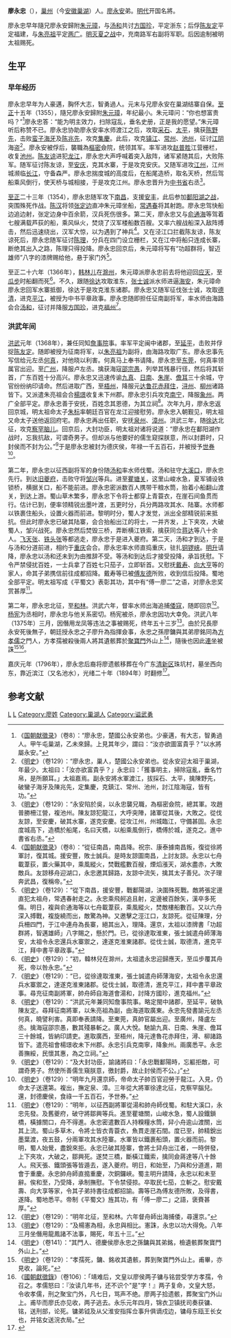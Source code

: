 {{明清人物信息框
| 姓名 = 廖永忠
| 原名 = 
| 圖片名稱= 廖永忠.jpg
| 圖片大小 = 200px
| 圖片說明 = 廖永忠像，取自清代上官周《晚笑堂画传》
| 最高職務 = 德庆侯
| 國家 = 大明
| 爵位 = 德庆侯<br />追封庆国公
| 籍貫 = 
| 族裔 = 汉族
| 法號 = 
| 字號 = 
| 諡號 = 武勇
| 出生日期 = 至治三年（1323年）
| 出生地點 = [[河南江北等处行中书省|河南江北等处行中书省]][[庐州路|庐州路]][[巢县|巢县]]
| 逝世日期 = 洪武八年（1375年）三月
| 逝世地點 = [[应天府|应天府]]
| 墓葬 = 
| 配偶 = 
| 親屬 = 兄：[[廖永安|廖永安]]<br />子：廖权、廖升<br />孙：廖镛、廖铭
| 出身 = 
| 經歷 = 
| 著作 = 
}}
'''廖永忠'''（{{bd|1323年||1375年||catIdx=L}}），[[巢州|巢州]]（今[[安徽|安徽]][[巢湖|巢湖]]）人。[[廖永安|廖永安]]弟。[[明代|明代]]开国名將。

廖永忠早年隨兄廖永安歸附[[朱元璋|朱元璋]]，与[[汤和|汤和]]共讨[[方国珍|方国珍]]，平定浙东；后俘[[陈友定|陈友定]]平定福建，与[[朱亮祖|朱亮祖]]平定[[两广|两广]]。[[明灭夏之战|明灭夏之战]]中，充南路军右副将军职。后因逾制被明太祖赐死。

== 生平 ==
=== 早年经历 ===
廖永忠早年为人豪邁，胸怀大志，智勇過人。元末与兄廖永安在巢湖结寨自保。[[至正|至正]]十五年（1355），隨兄廖永安歸附[[朱元璋|朱元璋]]，年纪最小。朱元璋问：“你也想富贵吗？”<ref>《[[国朝献徵录|国朝献徵录]]》（卷8）：“廖永忠，楚國公永安弟也。少豪邁，有大志，智勇過人。甲午屯巢湖，乙未來歸。上見其年少，謂曰：“汝亦欲圖富貴乎？”以水將屬永安。”</ref>廖永忠答：“能为明主效力，扫除寇乱，垂名史册，正是我的愿望。”朱元璋听后称赞不已。廖永忠协助廖永安率水师渡江之后，攻取[[采石|采石]]、[[太平|太平]]，擒获[[陈野先|陈野先]]，击败[[蛮子海牙|蛮子海牙]]及[[陈兆先|陈兆先]]，攻克[[集慶|集慶]]。此后，攻克[[镇江|镇江]]、[[常州|常州]]、[[池州|池州]]，征讨[[江阴|江阴]]海盗<ref>《[[明史|明史]]》（卷129）：“廖永忠，巢人，楚國公永安弟也。從永安迎太祖于巢湖，年最少。太祖曰：「汝亦欲富貴乎？」永忠曰：「獲事明主，掃除寇亂，垂名竹帛，是所願耳。」太祖嘉焉。副永安將水軍渡江，拔採石、太平，擒陳野先，破蠻子海牙及陳兆先，定集慶，克鎮江、常州、池州，討江陰海寇，皆有功。”</ref>。廖永安被俘后，襲職為[[樞密|樞密]]僉院，统领其军。率军进攻[[赵普胜|赵普胜]]江营栅栏，收复[[池州|池州]]。[[陈友谅|陈友谅]]进犯[[龙江关|龙江]]，廖永忠大声呼喊着突入敌阵，诸军紧随其后，大败陈军。随军征讨陈友谅，至[[安庆|安庆]]，克其水寨，于是攻克安庆。又随军进攻[[江州|江州]]，江州城濒临[[长江|长江]]，守备森严。廖永忠揣度城的高度后，在船尾造桥，取名天桥，然后驾船乘风倒行，使天桥与城相接，于是攻克江州。廖永忠晋升为[[中书省|中书省]]右丞<ref>《[[明史|明史]]》（卷129）：“永安陷於吳，以永忠襲兄職，為樞密僉院，總其軍。攻趙普勝柵江營，複池州。陳友諒犯龍江，大呼突陣，諸軍從其後，大敗之。從伐友諒，至安慶，破其水寨，遂克安慶。從攻江州，州城臨江，守備甚固。永忠度城高下，造橋於船尾，名曰天橋，以船乘風倒行，橋傅於城，遂克之。進中書省右丞。”</ref>。

[[至正|至正]]二十三年（1354），廖永忠随军攻下[[南昌|南昌]]，支援[[安丰|安丰]]，此后参加[[鄱阳湖之战|鄱阳湖之战]]，突围殊死作战。[[陈汉|陈汉]]将领[[张定边|张定边]]直冲朱元璋坐船，[[常遇春|常遇春]]将其射跑。廖永忠驾快船边追边射，张定边身中百余箭，汉兵死伤很多。第二天，廖永忠又与[[俞通海|俞通海]]等驾着七艘满载芦荻的船，乘风纵火，焚烧了汉军楼船数百艘。又率六艘战船深入敌阵搏击，然后迅速绕出，汉军大惊，以为遇到了神兵<ref>《[[国朝献徵录|国朝献徵录]]》（卷8）：“從征南昌，南昌降。祝宗、康泰據南昌叛，復從徐將軍討，復其城。援安豐，敗士誠兵。是時友諒圖南昌，上討友諒。永忠以七舟載葦荻，置火藥其中，乘風縱火，焚戰艦數百艘，煙熖漲天，湖水盡赤，大敗敵兵。友諒移舟迎湖口，永忠邀其歸路，友諒中流矢，擒其太子善兒。次子理奔武昌，復稱帝。”</ref>。又在泾江口拦截陈友谅，陈友谅死后，廖永忠随军征讨[[陈理_(元末)|陈理]]，分兵在四门设立栅栏，又在江中将船只连成长寨，断绝其出入之路，陈理只得投降。廖永忠回京后，朱元璋将写有“功超群将，智迈雄师”八字的漆牌赐给他，悬于家门外<ref>《[[明史|明史]]》（卷129）：“從下南昌，援安豐，戰鄱陽湖，決圍殊死戰。敵將張定邊直犯太祖舟，常遇春射走之。永忠乘飛舸追且射，定邊被百餘矢，漢卒多死傷。明日，複與俞通海等以七舟載葦荻，乘風縱火，焚敵樓船數百。又以六舟深入搏戰，複旋繞而出，敵驚為神。又邀擊之涇江口，友諒死。從征陳理，分兵柵四門，于江中連舟為長寨，絕其出入，理降。還京，太祖以漆牌書「功超群將，智邁雄師」八字賜之，懸於門。已，從徐達取淮東，張士誠遣舟師薄海安，太祖令永忠還兵水寨禦之，達遂克淮東諸郡。從伐士誠，取德清，進克平江，拜中書平章政事。”</ref>。

至正二十六年（1366年），[[韩林儿|韩林儿]]在[[滁州|滁州]]，朱元璋派廖永忠前去将他迎回[[应天|应天]]，至[[瓜步|瓜步]]时船翻而死<ref>《[[明史|明史]]》（卷129）：“初，韓林兒在滁州，太祖遣永忠迎歸應天，至瓜步覆其舟死，帝以咎永忠。”</ref>。不久，跟随[[徐达|徐达]]攻取淮东，[[张士诚|张士诚]]派水师进逼[[海安|海安]]，朱元璋命廖永忠回军水寨抵御，徐达于是攻克淮东诸郡。廖永忠又随军征伐张士诚，攻取[[德清|德清]]，进克[[平江|平江]]，被授为中书平章政事。廖永忠随即担任征南副将军，率水师由海路会合[[汤和|汤和]]，征讨并降服[[方国珍|方国珍]]，进克[[福州|福州]]<ref>《[[明史|明史]]》（卷129）：“已，從徐達取淮東，張士誠遣舟師薄海安，太祖令永忠還兵水寨禦之，達遂克淮東諸郡。從伐士誠，取德清，進克平江，拜中書平章政事。尋充征南副將軍，帥舟師自海道會湯和，討降方國珍，進克福州。”</ref>。

=== 洪武年间 ===
[[洪武|洪武]]元年（1368年），兼任同知[[詹事院|詹事院]]事。率军平定闽中诸郡，至[[延平府|延平]]，击败并俘捉[[陈友定|陈友定]]。随即被授为征南将军，以[[朱亮祖|朱亮祖]]为副将，由海路攻取广东。廖永忠事先写信给元左丞[[何真|何真]]，对他晓以利害。何真马上奉书请降。廖永忠至[[东莞|东莞]]，何真率领属官出迎。至[[广州|广州]]，降服卢左丞。擒获海寇[[邵宗愚|邵宗愚]]，列举其残暴行径，然后将其斩首，广东百姓十分高兴。廖永忠又迅速传谕[[九真|九真]]、[[日南|日南]]、[[朱崖|朱崖]]、[[儋耳|儋耳]]三十余城，守官纷纷纳印请命。然后进取广西，至[[梧州|梧州]]，降服元[[达鲁花赤拜住|达鲁花赤拜住]]，[[浔州|浔州]]、[[柳州|柳州]]诸路皆下。又派遣朱亮祖会合[[楊璟|楊璟]]收复未下州郡。廖永忠引兵攻克[[南宁|南宁]]，降服[[象州|象州]]。两广全部平定。廖永忠善于安抚，百姓念其恩德，为其立祠<ref>《[[明史|明史]]》（卷129）：“洪武元年兼同知詹事院事。略定閩中諸郡，至延平，破執陳友定。尋拜征南將軍，以朱亮祖為副，由海道取廣東。永忠先發書諭元左丞何真，曉譬利害。真即奉表請降。至東莞，真帥官屬出迎。至廣州，降盧左丞。擒海寇邵宗愚，數其殘暴斬之。廣人大悅。馳諭九真、日南、朱崖、儋耳三十餘城，皆納印請吏。進取廣西，至梧州，降元達魯花赤拜住，潯、柳諸路皆下。遣亮祖會楊璟收未下州郡。永忠引兵克南寧，降象州。兩廣悉平。永忠善撫綏，民懷其惠，為之立祠。”</ref>。次年九月，廖永忠返回京城，明太祖命太子[[朱标|朱标]]率朝廷百官在龙江迎接慰劳。廖永忠入朝觐见，明太祖又命太子送他返回府宅。廖永忠再出任职，安抚[[泉州|泉州]]、[[漳州|漳州]]。洪武三年，随[[徐达|徐达]]北征，攻克[[察罕脑儿|察罕脑儿]]。回京后，大封功臣，明太祖对诸将说道：“廖永忠在鄱阳湖作战时，忘我抗敌，可谓奇男子。但却派与他要好的儒生窥探朕意，所以封爵时，只封侯而不封为公。”<ref>《[[明史|明史]]》（卷129）：“及大封功臣，諭諸將曰：「永忠戰鄱陽時，忘軀拒敵，可謂奇男子。然使所善儒生窺朕意，徼封爵，故止封侯而不公。」”</ref>于是廖永忠被封为德庆侯，年禄一千五百石，并被授予[[世券|世券]]<ref>《[[明史|明史]]》（卷129）：“明年九月還京師，帝命太子帥百官迎勞于龍江。入見，仍命太子送還第。複出，撫定泉、漳。三年從大將軍徐達北征，克察罕腦兒。還，封德慶侯，食祿一千五百石，予世券。”</ref>。

第二年，廖永忠以征西副将军的身份随[[汤和|汤和]]率水师伐蜀。汤和驻守[[大溪口|大溪口]]，廖永忠先行。到达[[旧夔府|旧夔府]]，击败守将[[邹兴|邹兴]]等兵。进至[[瞿塘关|瞿塘关]]，这里山峻水急，夏军铺设铁锁桥，横据关口，船不能前进。廖永忠密派数百人携带干粮水筒，抬着小船翻山渡关，到达上游。蜀山草木繁多，廖永忠下令将士都穿上青蓑衣，在崖石间鱼贯而行。估计已到，便率领精锐出墨叶渡，五更时分，兵分两路攻其水、陆寨。水师都以铁裹住船头，设置火器而前进。黎明时分，蜀人才发觉，派出全部精锐前来抵抗。但此时廖永忠已破其陆寨，会合抬船出江的将士，一并齐发，上下夹攻，大破蜀人，邹兴战死。廖永忠然后焚毁三桥，弄断横江铁索，擒获同佥[[蒋达|蒋达]]等八十余人。[[飞天张|飞天张]]、[[铁头张|铁头张]]等都逃走，廖永忠于是进入夔府。第二天，汤和才到达，于是与汤和分道前进，相约于[[重庆|重庆]]会合。廖永忠率水师直捣重庆，驻扎[[铜锣峡|铜锣峡]]。[[明升|明升]]请降，廖永忠以汤和还未到为由推辞不受。等汤和到达后才接受投降，承旨抚慰。下令严禁侵扰百姓，一士兵拿了百姓七只茄子，立即斩首。又慰抚[[戴寿|戴寿]]、[[向大亨|向大亨]]等的家人，命其子弟携信前往成都招降。戴寿等已被[[傅友德|傅友德]]所败，收到信后投降。蜀地全部平定。明太祖写成《平蜀文》表彰其功，其中有“傅一廖二”之语，对廖永忠奖赏甚厚<ref>《[[明史|明史]]》（卷129）：“明年，以征西副將軍從湯和帥舟師伐蜀。和駐大溪口，永忠先發。及舊夔府，破守將鄒興等兵。進至瞿塘關，山峻水急，蜀人設鐵鎖橋，橫據關口，舟不得進。永忠密遣數百人持糗糧水筒，舁小舟逾山渡關，出其上流。蜀山多草木，令將士皆衣青蓑衣，魚貫走崖石間。度已至，帥精銳出墨葉渡，夜五鼓，分兩軍攻其水陸寨。水軍皆以鐵裹船頭，置火器而前。黎明，蜀人始覺，盡銳來拒。永忠已破其陸寨，會將士舁舟出江者，一時併發，上下夾攻，大破之，鄒興死。遂焚三橋，斷橫江鐵索，擒同僉蔣達等八十餘人。飛天張、鐵頭張等皆遁去，遂入夔府。明日，和始至，乃與和分道進，期會于重慶。永忠帥舟師直搗重慶，次銅鑼峽。蜀主明升請降，永忠以和未至辭。俟和至，乃受降，承制撫慰。下令禁侵掠。卒取民七茄，立斬之。慰安戴壽、向大享等家，令其子弟持書往成都招諭。壽等已為傅友德所敗，及得書，遂降。蜀地悉平。帝制《平蜀文》旌其功，有「傅一廖二」之語，褒賚甚厚。”</ref>。

第二年，廖永忠北征，至[[和林|和林]]。洪武六年，督率水师出海追捕[[倭寇|倭寇]]，随即回京<ref>《[[明史|明史]]》（卷129）：“明年北征，至和林。六年督舟師出海捕倭，尋還京。”</ref>。[[杨宪|杨宪]]为丞相时，廖永忠与他关系密切。杨宪被杀，廖永忠因功大幸免。洪武八年（1375年）三月，因僭用龙凤等违法之事被赐死，终年五十三岁<ref>《[[明史|明史]]》（卷129）：“及楊憲為相，永忠與相比。憲誅，永忠以功大得免。八年三月坐僭用龍鳳諸不法事，賜死，年五十三。”</ref>。由於兄長廖永安死後無子，朝廷授永忠之子廖升為指揮僉事，永忠之孫廖鏞與其弟廖銘同為[[方孝儒|方孝儒]]之門人，方孝孺被殺後兩人將其遺骸葬於[[聚寶門|聚寶門]]外山上<ref>《[[明史|明史]]》（卷141）：“其門人、德慶侯廖永忠之孫鏞與其弟銘，檢遺骸葬聚寶門外山上。”</ref>，隨後也因此[[連坐|連坐]]被誅<ref>《[[明史|明史]]》（卷129）：“孝孺死，鏞、銘收其遺骸，葬到聚寶門外山上。甫畢，亦見收，論死。”</ref><ref>《[[國朝獻徵錄|國朝獻徵錄]]》（卷106）：「靖难后，文皇以廖侯两子镛与铭尝受学方孝孺，令召之。孝儒怒曰：『汝读几年书，还不识个"是"字！』两子复命，文皇大怒，令收孝儒，刑之聚宝门外，凡七日，骂声不绝。廖两子拾遗骸，葬聚宝门外山上。甫毕而廖氏亦见收，两子逃去。永乐元年四月，锦衣卫镇抚司奏获镛、铭，送刑部，论死。镛弟钺及从父淮安指挥佥事升俱谪戍边，镛母东瓯王长女也，并铭女送浣衣局。”</ref>。

嘉庆元年（1796年），廖永忠后裔将廖遗骸移葬在今广东[[清新区|清新区]]珠坑村，墓坐西向东，靠近滨江（又名池水），光绪二十年（1894年）时翻修<ref>{{cite news|title=助明开国功超群将发展岭南德垂后世|url=http://epaper.southcn.com/nfdaily/html/2010-05/28/content_6847677.htm|accessdate=2016-02-10|agency=南方日报|date=2010-05-28|archive-date=2021-09-04|archive-url=https://web.archive.org/web/20210904110536/http://epaper.southcn.com/nfdaily/html/2010-05/28/content_6847677.htm}}</ref>。

==参考文献==
{{Reflist}}
{{明朝配享太廟}}
[[Category:明朝軍事人物|L]]
[[Category:明朝被賜死人物|L]]
[[Category:廖姓|Category:廖姓]]
[[Category:巢湖人|Category:巢湖人]]
[[Category:谥武勇|Category:谥武勇]]